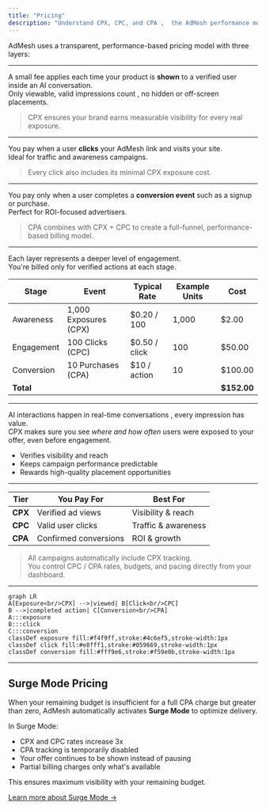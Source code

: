 ```yaml
---
title: "Pricing"
description: "Understand CPX, CPC, and CPA ,  the AdMesh performance model"
---
```


AdMesh uses a transparent, performance-based pricing model with three layers:

---

A small fee applies each time your product is **shown** to a verified user inside an AI conversation.  
Only viewable, valid impressions count ,  no hidden or off-screen placements.

> CPX ensures your brand earns measurable visibility for every real exposure.

---

You pay when a user **clicks** your AdMesh link and visits your site.  
Ideal for traffic and awareness campaigns.

> Every click also includes its minimal CPX exposure cost.

---

You pay only when a user completes a **conversion event** such as a signup or purchase.  
Perfect for ROI-focused advertisers.

> CPA combines with CPX + CPC to create a full-funnel, performance-based billing model.

---

Each layer represents a deeper level of engagement.  
You're billed only for verified actions at each stage.

| Stage | Event | Typical Rate | Example Units | Cost |
|--------|--------|---------------|----------------|------|
| Awareness | 1,000 Exposures (CPX) | $0.20 / 100 | 1,000 | $2.00 |
| Engagement | 100 Clicks (CPC) | $0.50 / click | 100 | $50.00 |
| Conversion | 10 Purchases (CPA) | $10 / action | 10 | $100.00 |
| **Total** |  |  |  | **$152.00** |

---

AI interactions happen in real-time conversations ,  every impression has value.  
CPX makes sure you see *where and how often* users were exposed to your offer, even before engagement.

- Verifies visibility and reach  
- Keeps campaign performance predictable  
- Rewards high-quality placement opportunities  

---

| Tier | You Pay For | Best For |
|------|--------------|-----------|
| **CPX** | Verified ad views | Visibility & reach |
| **CPC** | Valid user clicks | Traffic & awareness |
| **CPA** | Confirmed conversions | ROI & growth |

> All campaigns automatically include CPX tracking.  
> You control CPC / CPA rates, budgets, and pacing directly from your dashboard.

---

```mermaid
graph LR
A[Exposure<br/>CPX] -->|viewed| B[Click<br/>CPC]
B -->|completed action| C[Conversion<br/>CPA]
A:::exposure
B:::click
C:::conversion
classDef exposure fill:#f4f9ff,stroke:#4c6ef5,stroke-width:1px
classDef click fill:#e8fff1,stroke:#059669,stroke-width:1px
classDef conversion fill:#fff9e6,stroke:#f59e0b,stroke-width:1px
```

---

## Surge Mode Pricing

When your remaining budget is insufficient for a full CPA charge but greater than zero, AdMesh automatically activates **Surge Mode** to optimize delivery.

In Surge Mode:
- CPX and CPC rates increase 3x
- CPA tracking is temporarily disabled
- Your offer continues to be shown instead of pausing
- Partial billing charges only what's available

This ensures maximum visibility with your remaining budget.

[Learn more about Surge Mode →](/advertisers/surge-mode)

